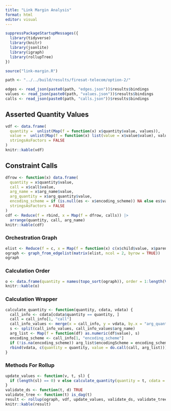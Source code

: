 ```yaml
---
title: "Link Margin Analysis"
format: html
editor: visual
---
```


```r
suppressPackageStartupMessages({
  library(tidyverse)
  library(knitr)
  library(jsonlite)
  library(igraph)
  library(rollupTree)
})

source("link-margin.R")

path <- "../../build/results/firesat-telecom/option-2/"

edges <- read_json(paste0(path, "edges.json"))$results$bindings
values <- read_json(paste0(path, "values.json"))$results$bindings
calls <- read_json(paste0(path, "calls.json"))$results$bindings
```

## Asserted Quantity Values

```r
vdf <- data.frame(
  quantity =  unlist(Map(f = function(x) x$quantity$value, values)),
  value =  unlist(Map(f = function(x) list(value = x$value$value), values)),
  stringsAsFactors = FALSE
)
knitr::kable(vdf)
```

## Constraint Calls

```r
dfrow <- function(x) data.frame(
  quantity = x$quantity$value,
  call = x$call$value,
  arg_name = x$arg_name$value,
  arg_quantity = x$arg_quantity$value,
  encoding_scheme = if (is.null(es <- x$encoding_scheme)) NA else es$value,
  stringsAsFactors = FALSE
)
cdf <- Reduce(f = rbind, x = Map(f = dfrow, calls)) |>
  arrange(quantity, call, arg_name)
knitr::kable(cdf)
```

### Orchestration Graph

```r
elist <- Reduce(f = c, x = Map(f = function(x) c(x$child$value, x$parent$value), edges), init = c())
ograph <- graph_from_edgelist(matrix(elist, ncol = 2, byrow = TRUE))
ograph
```
### Calculation Order

```r
o <- data.frame(quantity = names(topo_sort(ograph)), order = 1:length(V(ograph)))
knitr::kable(o)
```

### Calculation Wrapper

```r
calculate_quantity <- function(quantity, cdata, vdata) {
  call_info <- cdata[cdata$quantity == quantity, ]
  call = call_info[1, "call"]
  call_info_values <- merge(x = call_info, y = vdata, by.x = "arg_quantity", by.y = "quantity")
  s <- split(call_info_values, call_info_values$arg_name)
  arg_list <- Map(f = function(df) as.numeric(df$value), s)
  encoding_scheme <- call_info[1, "encoding_scheme"]
  if (!is.na(encoding_scheme)) arg_list$encodingScheme = encoding_scheme
  rbind(vdata, c(quantity = quantity, value = do.call(call, arg_list)))
}
```

### Methods For Rollup

```r
update_values <- function(v, t, sl) {
  if (length(sl) == 0) v else calculate_quantity(quantity = t, cdata = cdf, vdata = v)
}
validate_ds <- function(t, d) TRUE
validate_tree <- function(t) is_dag(t)
result <- rollup(ograph, vdf, update_values, validate_ds, validate_tree)
knitr::kable(result)
```

